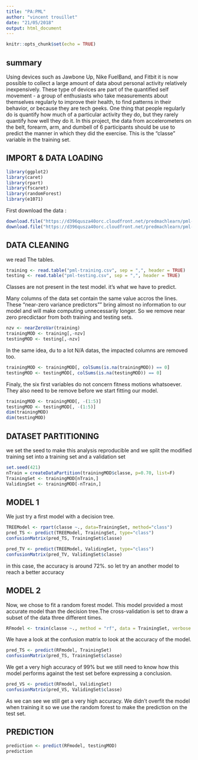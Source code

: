 ---
title: "PA:PML"
author: "vincent trouillet"
date: "21/05/2018"
output: html_document
---

```{r setup, include=FALSE}
knitr::opts_chunk$set(echo = TRUE)
```

## summary
Using devices such as Jawbone Up, Nike FuelBand, and Fitbit it is now possible to collect a large amount of data about personal activity relatively inexpensively. These type of devices are part of the quantified self movement - a group of enthusiasts who take measurements about themselves regularly to improve their health, to find patterns in their behavior, or because they are tech geeks. One thing that people regularly do is quantify how much of a particular activity they do, but they rarely quantify how well they do it. In this project, the data from accelerometers on the belt, forearm, arm, and dumbell of 6 participants should be use to predict the manner in which they did the exercise. This is the "classe" variable in the training set. 

## IMPORT & DATA LOADING
```{r import, echo=TRUE}
library(ggplot2)
library(caret)
library(rpart)
library(fscaret)
library(randomForest)
library(e1071)
```
First download the data :
```{r Dataloading, echo=TRUE}
download.file("https://d396qusza40orc.cloudfront.net/predmachlearn/pml-training.csv","pml-training.csv")
download.file("https://d396qusza40orc.cloudfront.net/predmachlearn/pml-testing.csv","pml-testing.csv")
```

## DATA CLEANING

we read The tables.
```{r datacleaning1, echo=TRUE}
training <- read.table("pml-training.csv", sep = ",", header = TRUE)
testing <- read.table("pml-testing.csv", sep = ",", header = TRUE)
```

Classes are not present in the test model. it's what we have to predict.

Many columns of the data set contain the same value accros the lines. These "near-zero variance predictors"" bring almost no information to our model and will make computing unnecessarily longer. So we remove near zero precdictaor from both training and testing sets.

```{r datacleaning2, echo=TRUE}
nzv <- nearZeroVar(training)
trainingMOD <- training[,-nzv]
testingMOD <- testing[,-nzv]
```

In the same idea, du to a lot N/A datas, the impacted columns are removed too.

```{r datacleaning3, echo=TRUE}
trainingMOD <- trainingMOD[, colSums(is.na(trainingMOD)) == 0]
testingMOD <- testingMOD[, colSums(is.na(testingMOD)) == 0]
```

Finaly, the six first variables do not concern fitness motions whatsoever. They also need to be remove before we start fitting our model.

```{r datacleaning4, echo=TRUE}
trainingMOD <- trainingMOD[, -(1:5)]
testingMOD <- testingMOD[, -(1:5)]
dim(trainingMOD)
dim(testingMOD)
```

## DATASET PARTITIONING
we set the seed to make this analysis reproducible and we split the modified training set into a training set and a validation set 

```{r dataPartition, echo=TRUE}
set.seed(421)
nTrain = createDataPartition(trainingMOD$classe, p=0.70, list=F)
TrainingSet <- trainingMOD[nTrain,]
ValidingSet <- trainingMOD[-nTrain,]
```
## MODEL 1

We just try a first model with a decision tree. 


```{r Model-1, echo=TRUE}
TREEModel <- rpart(classe ~., data=TrainingSet, method="class")
pred_TS <- predict(TREEModel, TrainingSet, type="class")
confusionMatrix(pred_TS, TrainingSet$classe)
```

```{r Model-2, echo=TRUE}
pred_TV <- predict(TREEModel, ValidingSet, type="class")
confusionMatrix(pred_TV, ValidingSet$classe)
```
in this case, the accuracy is around 72%. so let try an another model to reach a better accuracy

## MODEL 2

Now, we chose to fit a random forest model. This model provided a most accurate model than the decision tree.The cross-validation is set to draw a subset of the data three different times.

```{r Model1, echo=TRUE}
RFmodel <- train(classe ~., method = "rf", data = TrainingSet, verbose = TRUE, trControl = trainControl(method="cv"), number = 3)
```

We have a look at the confusion matrix to look at the accuracy of the model.

```{r Model2, echo=TRUE}
pred_TS <- predict(RFmodel, TrainingSet)
confusionMatrix(pred_TS, TrainingSet$classe)
```

We get a very high accuracy of 99% but we still need to know how this model performs against the test set before expressing a conclusion.

```{r Model3, echo=TRUE}
pred_VS <- predict(RFmodel, ValidingSet)
confusionMatrix(pred_VS, ValidingSet$classe)
```
As we can see we still get a very high accuracy. We didn't overfit the model when training it
so we use the random forest to make the prediction on the test set.

## PREDICTION

```{r prediction, echo=TRUE}
prediction <- predict(RFmodel, testingMOD)
prediction
```
